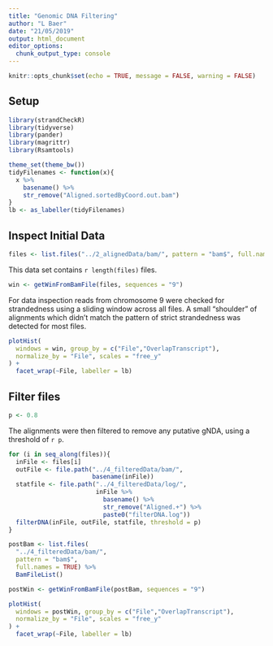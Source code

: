 ```yaml
---
title: "Genomic DNA Filtering"
author: "L Baer"
date: "21/05/2019"
output: html_document
editor_options: 
  chunk_output_type: console
---
```


```r
knitr::opts_chunk$set(echo = TRUE, message = FALSE, warning = FALSE)
```

## Setup
```r
library(strandCheckR)
library(tidyverse)
library(pander)
library(magrittr)
library(Rsamtools)
```

```r
theme_set(theme_bw())
tidyFilenames <- function(x){
  x %>%
    basename() %>%
    str_remove("Aligned.sortedByCoord.out.bam")
}
lb <- as_labeller(tidyFilenames)
```


## Inspect Initial Data
```r
files <- list.files("../2_alignedData/bam/", pattern = "bam$", full.names = TRUE)
```
This data set contains `r length(files)` files. 

```r
win <- getWinFromBamFile(files, sequences = "9")
```
For data inspection reads from chromosome 9 were checked for strandedness using a sliding window across all files.
A small "shoulder" of alignments which didn't match the pattern of strict strandedness was detected for most files. 

```r
plotHist(
  windows = win, group_by = c("File","OverlapTranscript"), 
  normalize_by = "File", scales = "free_y"
) +
  facet_wrap(~File, labeller = lb)
```

## Filter files

```r
p <- 0.8
```


The alignments were then filtered to remove any putative gNDA, using a  threshold of `r p`.

```r
for (i in seq_along(files)){
  inFile <- files[i]
  outFile <- file.path("../4_filteredData/bam/",
                       basename(inFile))
  statfile <- file.path("../4_filteredData/log/",
                        inFile %>%
                          basename() %>%
                          str_remove("Aligned.+") %>%
                          paste0("filterDNA.log"))
  filterDNA(inFile, outFile, statfile, threshold = p)
}
```

```r
postBam <- list.files(
  "../4_filteredData/bam/",
  pattern = "bam$",
  full.names = TRUE) %>%
  BamFileList()
```

```r
postWin <- getWinFromBamFile(postBam, sequences = "9")
```

```r
plotHist(
  windows = postWin, group_by = c("File","OverlapTranscript"), 
  normalize_by = "File", scales = "free_y"
) +
  facet_wrap(~File, labeller = lb)
```
